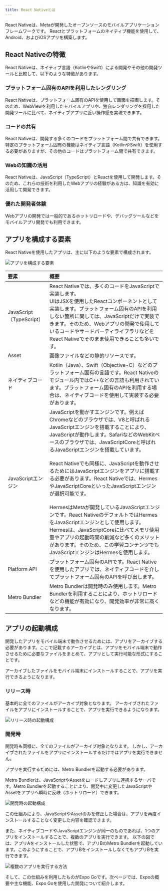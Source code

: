 ```yaml
---
title: React Nativeとは
---
```


React Nativeは、Metaが開発したオープンソースのモバイルアプリケーションフレームワークです。
Reactとプラットフォームのネイティブ機能を使用して、Android、およびiOSアプリを構築します。

## React Nativeの特徴

React Nativeは、ネイティブ言語（KotlinやSwift）による開発やその他の開発ツールと比較して、以下のような特徴があります。

### プラットフォーム固有のAPIを利用したレンダリング

React Nativeは、プラットフォーム固有のAPIを使用して画面を描画します。そのため、WebViewを利用したモバイルアプリや、独自レンダリングを採用した開発ツールに比べて、ネイティブアプリに近い操作感を実現できます。

### コードの共有

React Nativeは、開発する多くのコードをプラットフォーム間で共有できます。特定のプラットフォーム固有の機能はネイティブ言語（KotlinやSwift）を使用する必要がありますが、その他のコードはプラットフォーム間で共有できます。

### Webの知識の活用

React Nativeは、JavaScript（TypeScript）とReactを使用して開発します。そのため、これらの技術を利用したWebアプリの経験がある方は、知識を有効に活用して開発できます。

### 優れた開発者体験

Webアプリの開発では一般的であるホットリロードや、デバッグツールなどをモバイルアプリ開発でも利用できます。

## アプリを構成する要素

React Nativeを使用したアプリは、主に以下のような要素で構成されます。

![アプリを構成する要素](app-elements.drawio.png)

| 要素                          | 概要                                                                                                                                                                                                                                                                                                                                                                                                                                                                                                                    |
|:----------------------------|:----------------------------------------------------------------------------------------------------------------------------------------------------------------------------------------------------------------------------------------------------------------------------------------------------------------------------------------------------------------------------------------------------------------------------------------------------------------------------------------------------------------------|
| JavaScript<br/>（TypeScript） | React Nativeでは、多くのコードをJavaScriptで実装します。<br/>UIはJSXを使用したReactコンポーネントとして実装します。プラットフォーム固有のAPIを利用しない箇所に関しては、JavaScriptだけで実装できます。そのため、Webアプリの開発で使用しているコードやサードパーティライブラリなどをReact Nativeでそのまま使用できることも多いです。                                                                                                                                                                                                                                                                                                                    |
| Asset                       | 画像ファイルなどの静的リソースです。                                                                                                                                                                                                                                                                                                                                                                                                                                                                                                    |
| ネイティブコード                    | Kotlin（Java）、Swift（Objective-C）などのプラットフォーム固有の言語です。React Nativeのモジュール内ではC++などの言語も利用されています。プラットフォーム固有のAPIを利用する場合は、ネイティブコードを使用して実装する必要があります。                                                                                                                                                                                                                                                                                                                                                                             |
| JavaScriptエンジン              | JavaScriptを動かすエンジンです。例えばChromeなどのブラウザでは、V8と呼ばれるJavaScriptエンジンを搭載することにより、JavaScriptが動作します。SafariなどのWebKitベースのブラウザでは、JavaScriptCoreと呼ばれるJavaScriptエンジンを搭載しています。<br/><br/>React Nativeでも同様に、JavaScriptを動作させるためにはJavaScriptエンジンをアプリに搭載する必要があります。React Nativeでは、HermesやJavaScriptCoreといったJavaScriptエンジンが選択可能です。<br/><br/>HermesはMetaが開発しているJavaScriptエンジンです。React NativeのデフォルトではHermesをJavaScriptエンジンとして使用します。<br/>Hermesは、JavaScriptCoreに比べてメモリ使用量やアプリの起動時間の削減など多くのメリットがあります。そのため、この学習コンテンツでもJavaScriptエンジンはHermesを使用します。 |
| Platform API                | プラットフォーム固有のAPIです。React Nativeを使用したアプリでは、ネイティブコードを介してプラットフォーム固有のAPIを呼び出します。                                                                                                                                                                                                                                                                                                                                                                                                                                            |
| Metro Bundler               | Metro Bundlerは開発時のみ使用します。Metro Bundlerを利用することにより、ホットリロードなどの機能が有効になり、開発効率が非常に高くなります。                                                                                                                                                                                                                                                                                                                                                                                                                                   |

## アプリの起動構成

開発したアプリをモバイル端末で動作させるためには、アプリをアーカイブする必要があります。ここで記載するアーカイブとは、アプリをモバイル端末で動作させるために必要なファイルをまとめて、アプリとして実行可能な形式にすることです。

アーカイブしたファイルをモバイル端末にインストールすることで、アプリを実行できるようになります。

### リリース時

基本的に全てのファイルがアーカイブ対象となります。
アーカイブされたファイルをアプリにインストールすることで、アプリを実行できるようになります。

![リリース時の起動構成](app-release.drawio.png)

### 開発時

開発時も同様に、全てのファイルがアーカイブ対象となります。
しかし、アーカイブされたファイルをアプリにインストールするだけではアプリを実行できません。

アプリを実行するためには、Metro Bundlerを起動する必要があります。

Metro Bundlerは、JavaScriptやAssetをロードしアプリに連携するサーバです。Metro Bundlerを起動することにより、開発中に変更したJavaScriptやAssetをアプリへ瞬時に反映（ホットリロード）できます。

![開発時の起動構成](app-development-metro-bundler.drawio.png)

この仕組みにより、JavaScriptやAssetのみを修正した場合は、アプリを再度インストールすることなく変更した内容を確認できます。

また、ネイティブコードやJavaScriptエンジンが同一のものであれば、1つのアプリをインストールすることで、複数のアプリを実行できます。
以下の図では、アプリAをインストールした状態で、アプリBのMetro Bundlerを起動しています。このようにすることで、アプリBをインストールしなくてもアプリBを実行できます。

![複数のアプリを実行する方法](multi-app-on-one-app.drawio.png)

そして、この仕組みを利用したものがExpo Goです。次ページでは、Expoの概要や主な機能、Expo Goを使用した開発について紹介します。

